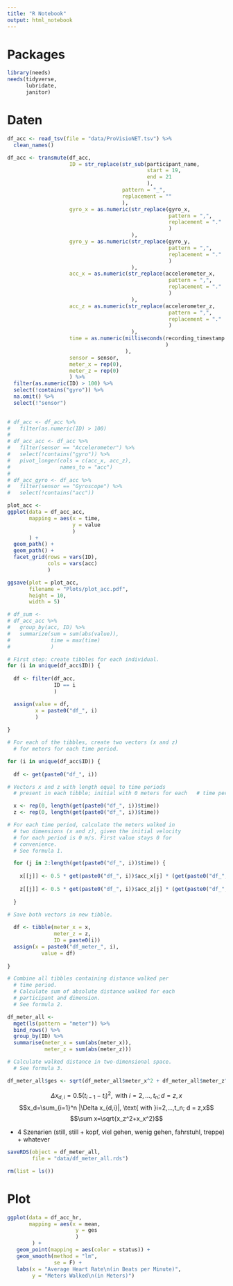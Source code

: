 ```yaml
---
title: "R Notebook"
output: html_notebook
---
```

# Packages

```r
library(needs)
needs(tidyverse,
      lubridate,
      janitor)
```

# Daten

```r
df_acc <- read_tsv(file = "data/ProVisioNET.tsv") %>% 
  clean_names()
```
```r
df_acc <- transmute(df_acc,
                    ID = str_replace(str_sub(participant_name,
                                             start = 19,
                                             end = 21
                                             ),
                                     pattern = "_",
                                     replacement = ""
                                     ),
                    gyro_x = as.numeric(str_replace(gyro_x,
                                                    pattern = ",",
                                                    replacement = "."
                                                    )
                                        ),
                    gyro_y = as.numeric(str_replace(gyro_y,
                                                    pattern = ",",
                                                    replacement = "."
                                                    )
                                        ),
                    acc_x = as.numeric(str_replace(accelerometer_x,
                                                    pattern = ",",
                                                    replacement = "."
                                                    )
                                        ),
                    acc_z = as.numeric(str_replace(accelerometer_z,
                                                    pattern = ",",
                                                    replacement = "."
                                                    )
                                        ),
                    time = as.numeric(milliseconds(recording_timestamp
                                                   )
                                      ),
                    sensor = sensor,
                    meter_x = rep(0),
                    meter_z = rep(0)
                    ) %>% 
  filter(as.numeric(ID) > 100) %>%
  select(!contains("gyro")) %>%
  na.omit() %>%
  select(!"sensor")
  

# df_acc <- df_acc %>% 
#   filter(as.numeric(ID) > 100)
# 
# df_acc_acc <- df_acc %>%
#   filter(sensor == "Accelerometer") %>%
#   select(!contains("gyro")) %>%
#   pivot_longer(cols = c(acc_x, acc_z),
#                names_to = "acc")
# 
# df_acc_gyro <- df_acc %>%
#   filter(sensor == "Gyroscope") %>%
#   select(!contains("acc"))
```


```r
plot_acc <- 
ggplot(data = df_acc_acc,
       mapping = aes(x = time,
                     y = value
                     )
       ) +
  geom_path() +
  geom_path() +
  facet_grid(rows = vars(ID),
             cols = vars(acc)
             ) 

ggsave(plot = plot_acc,
       filename = "Plots/plot_acc.pdf",
       height = 10,
       width = 5)

# df_sum <- 
# df_acc_acc %>% 
#   group_by(acc, ID) %>%
#   summarize(sum = sum(abs(value)),
#             time = max(time)
#             )
```

```r
# First step: create tibbles for each individual.
for (i in unique(df_acc$ID)) {
  
  df <- filter(df_acc,
               ID == i
               )

  assign(value = df,
         x = paste0("df_", i)
         )
  
}

# For each of the tibbles, create two vectors (x and z) 
  # for meters for each time period.

for (i in unique(df_acc$ID)) {
  
  df <- get(paste0("df_", i))

# Vectors x and z with length equal to time periods 
  # present in each tibble; initial with 0 meters for each   # time period. 

  x <- rep(0, length(get(paste0("df_", i))$time))
  z <- rep(0, length(get(paste0("df_", i))$time))

# For each time period, calculate the meters walked in 
  # two dimensions (x and z), given the initial velocity 
  # for each period is 0 m/s. First value stays 0 for
  # convenience.
  # See formula 1.

  for (j in 2:length(get(paste0("df_", i))$time)) {
    
    x[[j]] <- 0.5 * get(paste0("df_", i))$acc_x[j] * (get(paste0("df_", i))$time[j] - get(paste0("df_", i))$time[j-1])^2
     
    z[[j]] <- 0.5 * get(paste0("df_", i))$acc_z[j] * (get(paste0("df_", i))$time[j] - get(paste0("df_", i))$time[j-1])^2
    
  }

# Save both vectors in new tibble.
  
  df <- tibble(meter_x = x,
               meter_z = z,
               ID = paste0(i))
  assign(x = paste0("df_meter_", i),
           value = df)
  
}

# Combine all tibbles containing distance walked per 
  # time period.
  # Calculate sum of absolute distance walked for each 
  # participant and dimension.
  # See formula 2.

df_meter_all <- 
  mget(ls(pattern = "meter")) %>%
  bind_rows() %>% 
  group_by(ID) %>%
  summarise(meter_x = sum(abs(meter_x)),
            meter_z = sum(abs(meter_z)))

# Calculate walked distance in two-dimensional space.
  # See formula 3.

df_meter_all$ges <- sqrt(df_meter_all$meter_x^2 + df_meter_all$meter_z^2)
```

$$\Delta x_{d,i} = 0.5 (t_{i-1}-t_{i})^2, \text{ with }i=2,...,t_n; d = z,x$$
$$x_d=\sum_{i=1}^n |\Delta x_{d,i}|, \text{ with }i=2,...,t_n; d = z,x$$
$$\sum x=\sqrt{x_z^2+x_x^2}$$

- 4 Szenarien (still, still + kopf, viel gehen, wenig gehen, fahrstuhl, treppe) + whatever

```r
saveRDS(object = df_meter_all,
        file = "data/df_meter_all.rds")

rm(list = ls())
```

# Plot 

```r
ggplot(data = df_acc_hr,
       mapping = aes(x = mean,
                      y = ges
                      )
        ) +
   geom_point(mapping = aes(color = status)) +
   geom_smooth(method = "lm",
               se = F) +
   labs(x = "Average Heart Rate\n(in Beats per Minute)",
        y = "Meters Walked\n(in Meters)")
```


